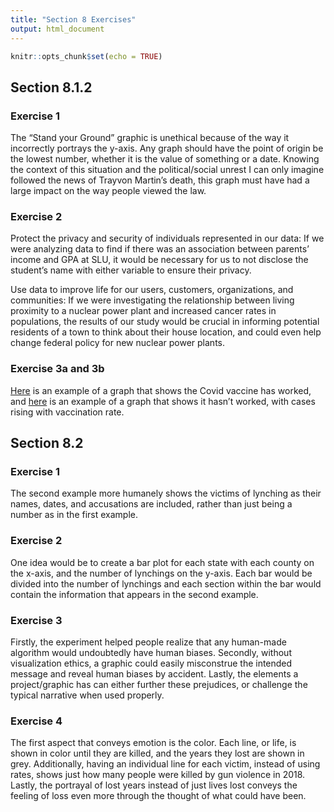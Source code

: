 ```yaml
---
title: "Section 8 Exercises"
output: html_document
---
```


```r
knitr::opts_chunk$set(echo = TRUE)
```

## Section 8.1.2

### Exercise 1

The "Stand your Ground" graphic is unethical because of the way it incorrectly portrays the y-axis. Any graph should have the point of origin be the lowest number, whether it is the value of something or a date. Knowing the context of this situation and the political/social unrest I can only imagine followed the news of Trayvon Martin's death, this graph must have had a large impact on the way people viewed the law.

### Exercise 2

Protect the privacy and security of individuals represented in our data: If we were analyzing data to find if there was an association between parents' income and GPA at SLU, it would be necessary for us to not disclose the student's name with either variable to ensure their privacy.

Use data to improve life for our users, customers, organizations, and communities: If we were investigating the relationship between living proximity to a nuclear power plant and increased cancer rates in populations, the results of our study would be crucial in informing potential residents of a town to think about their house location, and could even help change federal policy for new nuclear power plants.

### Exercise 3a and 3b

[Here](https://www.ft.com/content/d71729a3-72e8-490c-bd7e-757027f9b226) is an example of a graph that shows the Covid vaccine has worked, and [here](https://theconversation.com/vaccine-trial-misconduct-allegation-could-it-damage-trust-in-science-171164) is an example of a graph that shows it hasn't worked, with cases rising with vaccination rate.

## Section 8.2

### Exercise 1

The second example more humanely shows the victims of lynching as their names, dates, and accusations are included, rather than just being a number as in the first example.

### Exercise 2

One idea would be to create a bar plot for each state with each county on the x-axis, and the number of lynchings on the y-axis. Each bar would be divided into the number of lynchings and each section within the bar would contain the information that appears in the second example.

### Exercise 3

Firstly, the experiment helped people realize that any human-made algorithm would undoubtedly have human biases. Secondly, without visualization ethics, a graphic could easily misconstrue the intended message and reveal human biases by accident. Lastly, the elements a project/graphic has can either further these prejudices, or challenge the typical narrative when used properly.

### Exercise 4

The first aspect that conveys emotion is the color. Each line, or life, is shown in color until they are killed, and the years they lost are shown in grey. Additionally, having an individual line for each victim, instead of using rates, shows just how many people were killed by gun violence in 2018. Lastly, the portrayal of lost years instead of just lives lost conveys the feeling of loss even more through the thought of what could have been.